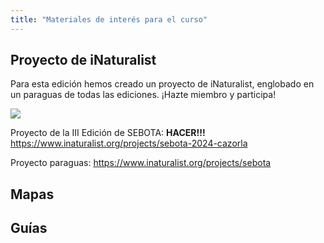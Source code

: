 ```yaml
---
title: "Materiales de interés para el curso"
---
```


## Proyecto de iNaturalist

Para esta edición hemos creado un proyecto de iNaturalist, englobado en un paraguas de todas las ediciones. ¡Hazte miembro y participa!

![](https://static.inaturalist.org/projects/189987-cover.png?1706258109)

Proyecto de la III Edición de SEBOTA: **HACER!!!** <https://www.inaturalist.org/projects/sebota-2024-cazorla>

Proyecto paraguas: <https://www.inaturalist.org/projects/sebota>

## Mapas



## Guías






